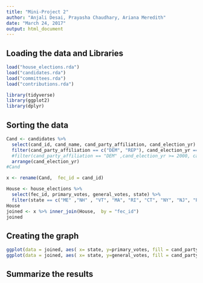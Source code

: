 ```yaml
---
title: "Mini-Project 2"
author: "Anjali Desai, Prayasha Chaudhary, Ariana Meredith"
date: "March 24, 2017"
output: html_document
---
```



## Loading the data and Libraries 

```r
load("house_elections.rda")
load("candidates.rda")
load("committees.rda")
load("contributions.rda")

library(tidyverse)
library(ggplot2)
library(dplyr)
```

 
## Sorting the data
```r

Cand <- candidates %>%
  select(cand_id, cand_name, cand_party_affiliation, cand_election_yr)  %>%
  filter(cand_party_affiliation == c("DEM", "REP"), cand_election_yr == 2012) %>%
  #filter(cand_party_affiliation == "DEM" ,cand_election_yr >= 2000, cand_election_yr <=2012) %>%
  arrange(cand_election_yr)
#Cand

x <- rename(Cand,  fec_id = cand_id)

House <- house_elections %>%
  select(fec_id, primary_votes, general_votes, state) %>%
  filter(state == c("ME" ,"NH" , "VT", "MA", "RI", "CT", "NY", "NJ", "PA"))
House
joined <- x %>% inner_join(House,  by = "fec_id")
joined
```


## Creating the graph
```r
ggplot(data = joined, aes( x= state, y=primary_votes, fill = cand_party_affiliation))+ geom_bar(stat = "identity")
ggplot(data = joined, aes( x= state, y=general_votes, fill = cand_party_affiliation))+ geom_bar(stat = "identity")


```

## Summarize the results
```r

```

